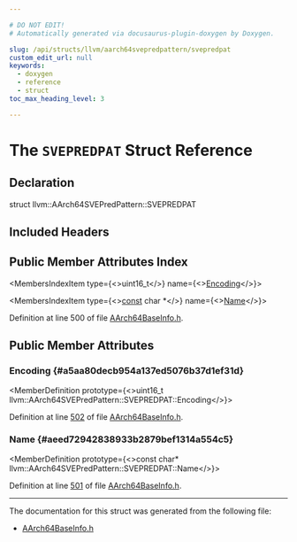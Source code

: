 ```yaml
---

# DO NOT EDIT!
# Automatically generated via docusaurus-plugin-doxygen by Doxygen.

slug: /api/structs/llvm/aarch64svepredpattern/svepredpat
custom_edit_url: null
keywords:
  - doxygen
  - reference
  - struct
toc_max_heading_level: 3

---
```





# The `SVEPREDPAT` Struct Reference

<DoxygenPage pluginConfig={pluginConfig}>



## Declaration

<CodeBlock>struct llvm::AArch64SVEPredPattern::SVEPREDPAT</CodeBlock>

## Included Headers

<IncludesList>
<IncludesListItem
  filePath="Target/AArch64/Utils/AArch64BaseInfo.h"
  permalink="/docs/api/files/lib/lib/target/lib/target/aarch64/lib/target/aarch64/utils/aarch64baseinfo-h"
  isLocal="true" />
</IncludesList>

## Public Member Attributes Index

<MembersIndex>

<MembersIndexItem
  type={<>uint16&#95;t</>}
  name={<><a href="#a5aa80decb954a137ed5076b37d1ef31d">Encoding</a></>}>
</MembersIndexItem>

<MembersIndexItem
  type={<><a href="/docs/api/files/lib/lib/target/lib/target/aarch64/aarch64promoteconstant-cpp/#a90f8350fecae261c25be85d38b451bff">const</a> char &#42;</>}
  name={<><a href="#aeed72942838933b2879bef1314a554c5">Name</a></>}>
</MembersIndexItem>

</MembersIndex>


Definition at line 500 of file <a href="/docs/api/files/lib/lib/target/lib/target/aarch64/lib/target/aarch64/utils/aarch64baseinfo-h">AArch64BaseInfo.h</a>.

<SectionDefinition>

## Public Member Attributes

### Encoding {#a5aa80decb954a137ed5076b37d1ef31d}

<MemberDefinition
  prototype={<>uint16&#95;t llvm::AArch64SVEPredPattern::SVEPREDPAT::Encoding</>}>

Definition at line <a href="/docs/api/files/lib/lib/target/lib/target/aarch64/lib/target/aarch64/utils/aarch64baseinfo-h/#l00502">502</a> of file <a href="/docs/api/files/lib/lib/target/lib/target/aarch64/lib/target/aarch64/utils/aarch64baseinfo-h">AArch64BaseInfo.h</a>.
</MemberDefinition>

### Name {#aeed72942838933b2879bef1314a554c5}

<MemberDefinition
  prototype={<>const char&#42; llvm::AArch64SVEPredPattern::SVEPREDPAT::Name</>}>

Definition at line <a href="/docs/api/files/lib/lib/target/lib/target/aarch64/lib/target/aarch64/utils/aarch64baseinfo-h/#l00501">501</a> of file <a href="/docs/api/files/lib/lib/target/lib/target/aarch64/lib/target/aarch64/utils/aarch64baseinfo-h">AArch64BaseInfo.h</a>.
</MemberDefinition>

</SectionDefinition>

<hr/>

The documentation for this struct was generated from the following file:

<ul>
<li><a href="/docs/api/files/lib/lib/target/lib/target/aarch64/lib/target/aarch64/utils/aarch64baseinfo-h">AArch64BaseInfo.h</a></li>
</ul>

</DoxygenPage>
